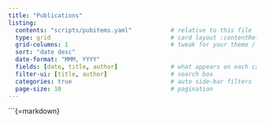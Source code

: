 ```yaml
---
title: "Publications"
listing:
  contents: "scripts/pubitems.yaml"           # relative to this file
  type: grid                                  # card layout :contentReference[oaicite:2]{index=2}
  grid-columns: 1                             # tweak for your theme / screen
  sort: "date desc"
  date-format: "MMM, YYYY"
  fields: [date, title, author]               # what appears on each card
  filter-ui: [title, author]                  # search box
  categories: true                            # auto side‑bar filters
  page-size: 10                               # pagination
---
```


```{=markdown}